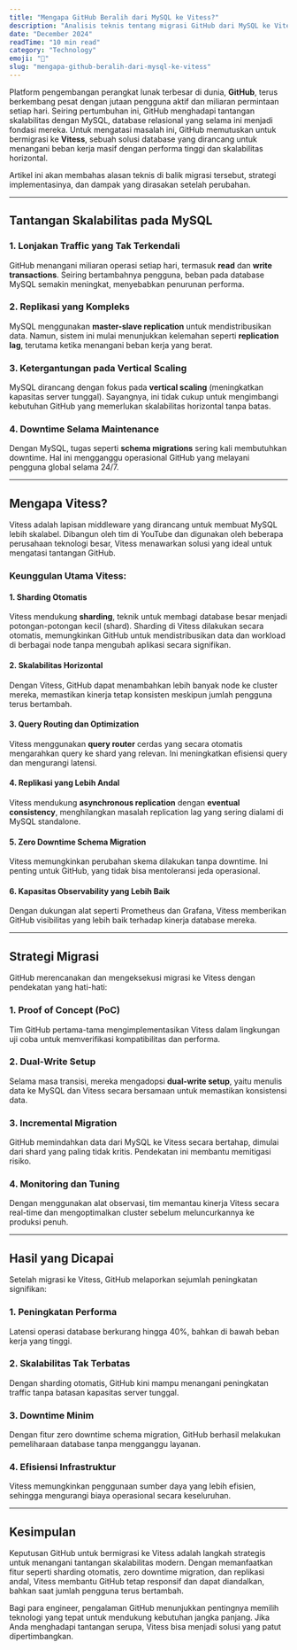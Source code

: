 ```yaml
---
title: "Mengapa GitHub Beralih dari MySQL ke Vitess?"
description: "Analisis teknis tentang migrasi GitHub dari MySQL ke Vitess untuk mengatasi tantangan skalabilitas."
date: "December 2024"
readTime: "10 min read"
category: "Technology"
emoji: "🔗"
slug: "mengapa-github-beralih-dari-mysql-ke-vitess"
---
```


Platform pengembangan perangkat lunak terbesar di dunia, **GitHub**, terus berkembang pesat dengan jutaan pengguna aktif dan miliaran permintaan setiap hari. Seiring pertumbuhan ini, GitHub menghadapi tantangan skalabilitas dengan MySQL, database relasional yang selama ini menjadi fondasi mereka. Untuk mengatasi masalah ini, GitHub memutuskan untuk bermigrasi ke **Vitess**, sebuah solusi database yang dirancang untuk menangani beban kerja masif dengan performa tinggi dan skalabilitas horizontal.

Artikel ini akan membahas alasan teknis di balik migrasi tersebut, strategi implementasinya, dan dampak yang dirasakan setelah perubahan.

---

## Tantangan Skalabilitas pada MySQL

### 1. **Lonjakan Traffic yang Tak Terkendali**
GitHub menangani miliaran operasi setiap hari, termasuk **read** dan **write transactions**. Seiring bertambahnya pengguna, beban pada database MySQL semakin meningkat, menyebabkan penurunan performa.

### 2. **Replikasi yang Kompleks**
MySQL menggunakan **master-slave replication** untuk mendistribusikan data. Namun, sistem ini mulai menunjukkan kelemahan seperti **replication lag**, terutama ketika menangani beban kerja yang berat.

### 3. **Ketergantungan pada Vertical Scaling**
MySQL dirancang dengan fokus pada **vertical scaling** (meningkatkan kapasitas server tunggal). Sayangnya, ini tidak cukup untuk mengimbangi kebutuhan GitHub yang memerlukan skalabilitas horizontal tanpa batas.

### 4. **Downtime Selama Maintenance**
Dengan MySQL, tugas seperti **schema migrations** sering kali membutuhkan downtime. Hal ini mengganggu operasional GitHub yang melayani pengguna global selama 24/7.

---

## Mengapa Vitess?

Vitess adalah lapisan middleware yang dirancang untuk membuat MySQL lebih skalabel. Dibangun oleh tim di YouTube dan digunakan oleh beberapa perusahaan teknologi besar, Vitess menawarkan solusi yang ideal untuk mengatasi tantangan GitHub.

### Keunggulan Utama Vitess:

#### 1. **Sharding Otomatis**
Vitess mendukung **sharding**, teknik untuk membagi database besar menjadi potongan-potongan kecil (shard). Sharding di Vitess dilakukan secara otomatis, memungkinkan GitHub untuk mendistribusikan data dan workload di berbagai node tanpa mengubah aplikasi secara signifikan.

#### 2. **Skalabilitas Horizontal**
Dengan Vitess, GitHub dapat menambahkan lebih banyak node ke cluster mereka, memastikan kinerja tetap konsisten meskipun jumlah pengguna terus bertambah.

#### 3. **Query Routing dan Optimization**
Vitess menggunakan **query router** cerdas yang secara otomatis mengarahkan query ke shard yang relevan. Ini meningkatkan efisiensi query dan mengurangi latensi.

#### 4. **Replikasi yang Lebih Andal**
Vitess mendukung **asynchronous replication** dengan **eventual consistency**, menghilangkan masalah replication lag yang sering dialami di MySQL standalone.

#### 5. **Zero Downtime Schema Migration**
Vitess memungkinkan perubahan skema dilakukan tanpa downtime. Ini penting untuk GitHub, yang tidak bisa mentoleransi jeda operasional.

#### 6. **Kapasitas Observability yang Lebih Baik**
Dengan dukungan alat seperti Prometheus dan Grafana, Vitess memberikan GitHub visibilitas yang lebih baik terhadap kinerja database mereka.

---

## Strategi Migrasi

GitHub merencanakan dan mengeksekusi migrasi ke Vitess dengan pendekatan yang hati-hati:

### 1. **Proof of Concept (PoC)**
Tim GitHub pertama-tama mengimplementasikan Vitess dalam lingkungan uji coba untuk memverifikasi kompatibilitas dan performa.

### 2. **Dual-Write Setup**
Selama masa transisi, mereka mengadopsi **dual-write setup**, yaitu menulis data ke MySQL dan Vitess secara bersamaan untuk memastikan konsistensi data.

### 3. **Incremental Migration**
GitHub memindahkan data dari MySQL ke Vitess secara bertahap, dimulai dari shard yang paling tidak kritis. Pendekatan ini membantu memitigasi risiko.

### 4. **Monitoring dan Tuning**
Dengan menggunakan alat observasi, tim memantau kinerja Vitess secara real-time dan mengoptimalkan cluster sebelum meluncurkannya ke produksi penuh.

---

## Hasil yang Dicapai

Setelah migrasi ke Vitess, GitHub melaporkan sejumlah peningkatan signifikan:

### 1. **Peningkatan Performa**
Latensi operasi database berkurang hingga 40%, bahkan di bawah beban kerja yang tinggi.

### 2. **Skalabilitas Tak Terbatas**
Dengan sharding otomatis, GitHub kini mampu menangani peningkatan traffic tanpa batasan kapasitas server tunggal.

### 3. **Downtime Minim**
Dengan fitur zero downtime schema migration, GitHub berhasil melakukan pemeliharaan database tanpa mengganggu layanan.

### 4. **Efisiensi Infrastruktur**
Vitess memungkinkan penggunaan sumber daya yang lebih efisien, sehingga mengurangi biaya operasional secara keseluruhan.

---

## Kesimpulan

Keputusan GitHub untuk bermigrasi ke Vitess adalah langkah strategis untuk menangani tantangan skalabilitas modern. Dengan memanfaatkan fitur seperti sharding otomatis, zero downtime migration, dan replikasi andal, Vitess membantu GitHub tetap responsif dan dapat diandalkan, bahkan saat jumlah pengguna terus bertambah.

Bagi para engineer, pengalaman GitHub menunjukkan pentingnya memilih teknologi yang tepat untuk mendukung kebutuhan jangka panjang. Jika Anda menghadapi tantangan serupa, Vitess bisa menjadi solusi yang patut dipertimbangkan.